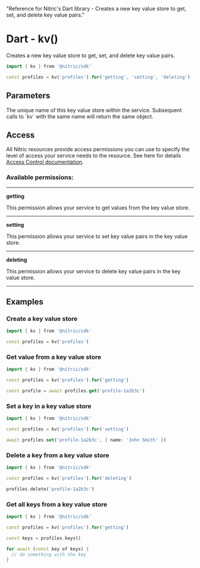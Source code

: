   "Reference for Nitric's Dart library - Creates a new key value store to get, set, and delete key value pairs."

# Dart - kv()

Creates a new key value store to get, set, and delete key value pairs.

```dart
import { kv } from '@nitric/sdk'

const profiles = kv('profiles').for('getting', 'setting', 'deleting')
```

## Parameters

<Properties>
  <Property name="name" required type="string">
    The unique name of this key value store within the service. Subsequent calls
    to `kv` with the same name will return the same object.
  </Property>
</Properties>

## Access

All Nitric resources provide access permissions you can use to specify the level of access your service needs to the resource. See here for details [Access Control documentation](/assets/access-control).

### Available permissions:

---

**getting**

This permission allows your service to get values from the key value store.

---

**setting**

This permission allows your service to set key value pairs in the key value store.

---

**deleting**

This permission allows your service to delete key value pairs in the key value store.

---

## Examples

### Create a key value store

```dart
import { kv } from '@nitric/sdk'

const profiles = kv('profiles')
```

### Get value from a key value store

```dart
import { kv } from '@nitric/sdk'

const profiles = kv('profiles').for('getting')

const profile = await profiles.get('profile-1a2b3c')
```

### Set a key in a key value store

```dart
import { kv } from '@nitric/sdk'

const profiles = kv('profiles').for('setting')

await profiles.set('profile-1a2b3c', { name: 'John Smith' })
```

### Delete a key from a key value store

```dart
import { kv } from '@nitric/sdk'

const profiles = kv('profiles').for('deleting')

profiles.delete('profile-1a2b3c')
```

### Get all keys from a key value store

```dart
import { kv } from '@nitric/sdk'

const profiles = kv('profiles').for('getting')

const keys = profiles.keys()

for await (const key of keys) {
  // do something with the key
}
```
